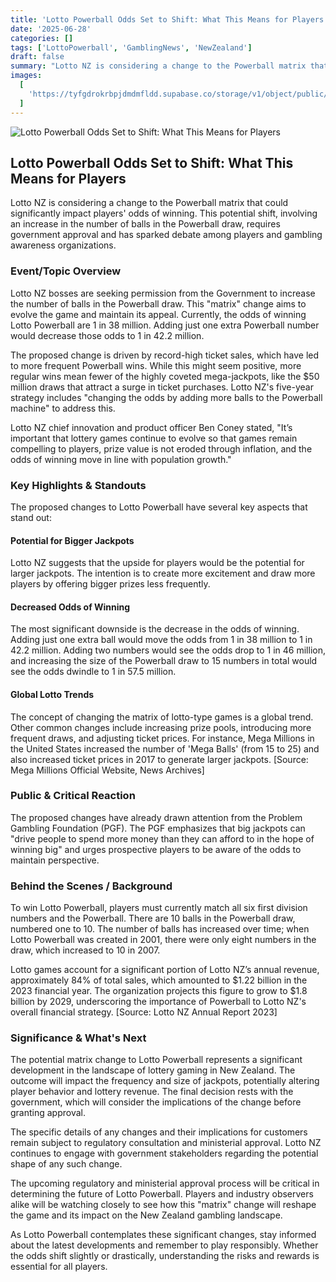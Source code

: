 ```yaml
---
title: 'Lotto Powerball Odds Set to Shift: What This Means for Players'
date: '2025-06-28'
categories: []
tags: ['LottoPowerball', 'GamblingNews', 'NewZealand']
draft: false
summary: "Lotto NZ is considering a change to the Powerball matrix that could significantly impact players' odds of winning. This potential shift, involving an increase in the number of balls in the Powerball draw, requires government approval and has sparked debate among players and gambling awareness organizations."
images:
  [
    'https://tyfgdrokrbpjdmdmfldd.supabase.co/storage/v1/object/public/image/2025-06-28-07-27-36-610-04-00.jpg',
  ]
---
```


![Lotto Powerball Odds Set to Shift: What This Means for Players](https://tyfgdrokrbpjdmdmfldd.supabase.co/storage/v1/object/public/image/2025-06-28-07-27-36-610-04-00.jpg)

## Lotto Powerball Odds Set to Shift: What This Means for Players

Lotto NZ is considering a change to the Powerball matrix that could significantly impact players' odds of winning. This potential shift, involving an increase in the number of balls in the Powerball draw, requires government approval and has sparked debate among players and gambling awareness organizations.

### Event/Topic Overview

Lotto NZ bosses are seeking permission from the Government to increase the number of balls in the Powerball draw. This "matrix" change aims to evolve the game and maintain its appeal. Currently, the odds of winning Lotto Powerball are 1 in 38 million. Adding just one extra Powerball number would decrease those odds to 1 in 42.2 million.

The proposed change is driven by record-high ticket sales, which have led to more frequent Powerball wins. While this might seem positive, more regular wins mean fewer of the highly coveted mega-jackpots, like the $50 million draws that attract a surge in ticket purchases. Lotto NZ's five-year strategy includes "changing the odds by adding more balls to the Powerball machine" to address this.

Lotto NZ chief innovation and product officer Ben Coney stated, "It’s important that lottery games continue to evolve so that games remain compelling to players, prize value is not eroded through inflation, and the odds of winning move in line with population growth."

### Key Highlights & Standouts

The proposed changes to Lotto Powerball have several key aspects that stand out:

#### Potential for Bigger Jackpots

Lotto NZ suggests that the upside for players would be the potential for larger jackpots. The intention is to create more excitement and draw more players by offering bigger prizes less frequently.

#### Decreased Odds of Winning

The most significant downside is the decrease in the odds of winning. Adding just one extra ball would move the odds from 1 in 38 million to 1 in 42.2 million. Adding two numbers would see the odds drop to 1 in 46 million, and increasing the size of the Powerball draw to 15 numbers in total would see the odds dwindle to 1 in 57.5 million.

#### Global Lotto Trends

The concept of changing the matrix of lotto-type games is a global trend. Other common changes include increasing prize pools, introducing more frequent draws, and adjusting ticket prices. For instance, Mega Millions in the United States increased the number of 'Mega Balls' (from 15 to 25) and also increased ticket prices in 2017 to generate larger jackpots. [Source: Mega Millions Official Website, News Archives]

### Public & Critical Reaction

The proposed changes have already drawn attention from the Problem Gambling Foundation (PGF). The PGF emphasizes that big jackpots can "drive people to spend more money than they can afford to in the hope of winning big" and urges prospective players to be aware of the odds to maintain perspective.

### Behind the Scenes / Background

To win Lotto Powerball, players must currently match all six first division numbers and the Powerball. There are 10 balls in the Powerball draw, numbered one to 10. The number of balls has increased over time; when Lotto Powerball was created in 2001, there were only eight numbers in the draw, which increased to 10 in 2007.

Lotto games account for a significant portion of Lotto NZ’s annual revenue, approximately 84% of total sales, which amounted to $1.22 billion in the 2023 financial year. The organization projects this figure to grow to $1.8 billion by 2029, underscoring the importance of Powerball to Lotto NZ's overall financial strategy. [Source: Lotto NZ Annual Report 2023]

### Significance & What's Next

The potential matrix change to Lotto Powerball represents a significant development in the landscape of lottery gaming in New Zealand. The outcome will impact the frequency and size of jackpots, potentially altering player behavior and lottery revenue. The final decision rests with the government, which will consider the implications of the change before granting approval.

The specific details of any changes and their implications for customers remain subject to regulatory consultation and ministerial approval. Lotto NZ continues to engage with government stakeholders regarding the potential shape of any such change.

The upcoming regulatory and ministerial approval process will be critical in determining the future of Lotto Powerball. Players and industry observers alike will be watching closely to see how this "matrix" change will reshape the game and its impact on the New Zealand gambling landscape.

As Lotto Powerball contemplates these significant changes, stay informed about the latest developments and remember to play responsibly. Whether the odds shift slightly or drastically, understanding the risks and rewards is essential for all players.
